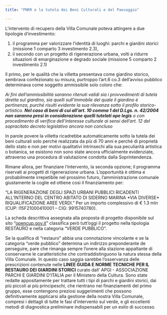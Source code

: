 ```yaml
---
title: "PNRR e la tutela dei Beni Culturali e del Paesaggio"

---
```


L’intervento di recupero della Villa Comunale poteva attingere a due tipologie d'investimento:

1. il programma per valorizzare l'identità di luoghi: parchi e giardini storici (missione 1 comparto 3 investimento 2.3), 
2. il secondo con un progetto di rigenerazione urbana, volti a ridurre situazioni di emarginazione e degrado sociale (missione 5 comparto 2 investimento 2.1)

Il primo,  per le qualità che la villetta presentava come giardino storico, sembrava confezionato su misura, purtroppo l’art.6 co.3 dell’avviso pubblico determinava come soggetto ammissibile solo coloro che:

_Ai fini dell’ammissibilità saranno ritenuti validi sia i provvedimenti di tutela diretta sul giardino, sia quelli sull’immobile del quale il giardino è pertinenza, purché risulti evidente la sua rilevanza sotto il profilo storico-artistico._ **_Nel caso di beni di cui all’art. 10 comma 1 del D.Lgs. n. 42/2004 non saranno presi in considerazione quelli tutelati ope legis_** _o con procedimento di verifica dell’interesse culturale ai sensi dell’art. 12 del sopracitato decreto legislativo ancora non concluso_

In parole povere la villetta ricadrebbe automaticamente sotto la tutela dei beni culturali solo perché realizzata da più di 70 anni e perché di proprietà dello stato e non per motivi qualitativi intrinsechi alla sua peculiarità artistica o botanica, se esistono non sono state ancora ufficialmente evidenziate, attraverso una procedura di valutazione condotta dalla Soprintendenza.

Rimane allora, per finanziare l’intervento, la seconda opzione; il programma riservati ai progetti di rigenerazione urbana. L'opportunità è ottima e probabilmente irrepetibile nel prossimo futuro, l’amministrazione comunale giustamente la coglie ed ottiene così il finanziamento per:

"LA RIGENERAZIONE DEGLI SPAZI URBANI PUBBLICI RICADENTI ALL’INTERNO DEL CENTRO ABITATO DI SIDERNO MARINA \*VIA DIVERSE\* RIQUALIFICAZIONE AREE VERDI." Per un importo complessivo di € 1.3 mln (CUP: I15F21000410001 – CIG: 9915740780).

La scheda descrittiva assegnata alla proposta di progetto disponibile sul sito “[opencup.gov.it](https://www.opencup.gov.it/portale/it/web/opencup/home/progetto/-/cup/I15F21000410001)” classifica però tutt’oggi il progetto nella tipologia RESTAURO e nella categoria "VERDE PUBBLICO".

Se la qualifica di "restauro" abbia una connotazione vincolante e se la categoria "verde pubblico" determina un indirizzo preponderante de perseguire, pare che rimanga sempre l’onere alla stazione appaltante di conservarne le caratteristiche che contraddistinguono la natura stessa della Villa Comunale. 
In questo caso saggia sarebbe l'osservanza delle prescrizioni contenute nelle **LINEE GUIDA E NORME TECNICHE PER IL RESTAURO DEI GIARDINI STORICI** curato dall’ APGI - ASSOCIAZIONE PARCHI E GIARDINI D’ITALIA per il Ministero della Cultura. Sono state redatte appositamente per trattare tutti i tipi di parchi e giardini storici, dai più piccoli ai più principeschi, che rientrano nei finanziamenti del primo gruppo, esse contengono preziosi suggerimenti che possono definitivamente applicarsi alla gestione della nostra Villa Comunale, compresi i dettagli di tutte le fasi d’intervento sul verde, e gli eccellenti metodi di diagnostica preliminare indispensabili per un esito di successo.